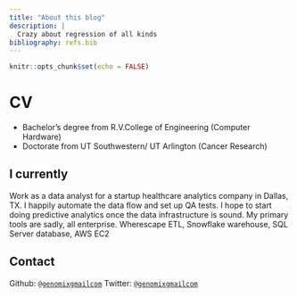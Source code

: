 ```yaml
---
title: "About this blog"
description: |
  Crazy about regression of all kinds
bibliography: refs.bib
---
```


```r
knitr::opts_chunk$set(echo = FALSE)
```

# CV

* Bachelor's degree from R.V.College of Engineering (Computer Hardware)
* Doctorate from UT Southwestern/ UT Arlington (Cancer Research)

## I currently

Work as a data analyst for a startup healthcare analytics company in Dallas, TX. I happily automate the data flow and set up QA tests. I hope to start doing predictive analytics once the data infrastructure is sound. My primary tools are sadly, all enterprise. Wherescape ETL, Snowflake warehouse, SQL Server database, AWS EC2

## Contact

Github:  [`@genomixgmailcom`](https://github.com/genomix)
Twitter: [`@genomixgmailcom`](https://twitter.com/genomixgmailcom)
